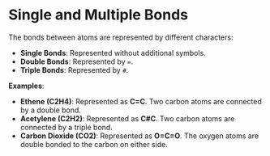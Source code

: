 # Single and Multiple Bonds

The bonds between atoms are represented by different characters:
- **Single Bonds**: Represented without additional symbols.
- **Double Bonds**: Represented by `=`.
- **Triple Bonds**: Represented by `#`.

**Examples**:
- **Ethene (C2H4)**: Represented as **C=C**. Two carbon atoms are connected by a double bond.
- **Acetylene (C2H2)**: Represented as **C#C**. Two carbon atoms are connected by a triple bond.
- **Carbon Dioxide (CO2)**: Represented as **O=C=O**. The oxygen atoms are double bonded to the carbon on either side.
